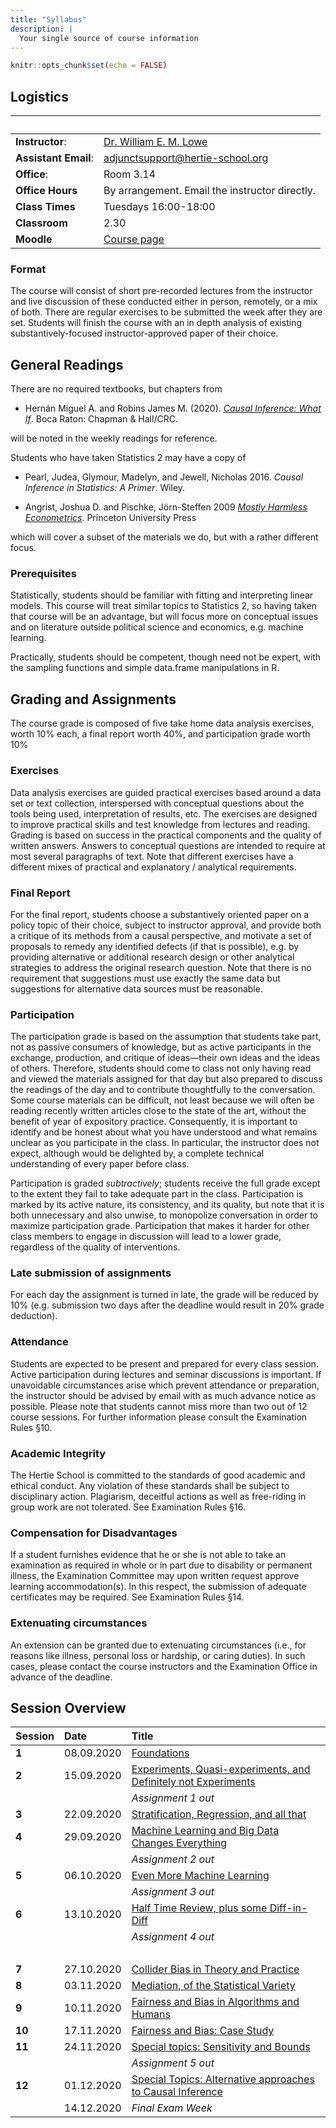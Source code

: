 ```yaml
---
title: "Syllabus"
description: |
  Your single source of course information
---
```


```r
knitr::opts_chunk$set(echo = FALSE)
```

## Logistics

&nbsp;
------------------------------ ------------------------------- 
**Instructor**:                [Dr. William E. M. Lowe](lowe@hertie-school.org)
**Assistant Email**:           <adjunctsupport@hertie-school.org>
**Office**:                    Room 3.14
**Office Hours**               By arrangement. Email the instructor directly.
**Class Times**                Tuesdays 16:00-18:00
**Classroom**                  2.30
**Moodle**                     [Course page](https://moodle.hertie-school.org/course/view.php?id=2499)
---------------------------------------------------------------

### Format

The course will consist of short pre-recorded lectures from the instructor and live discussion of these conducted either in person, remotely, or a mix of both. There are regular exercises to be submitted the week after they are set. Students will finish the course with an in depth analysis of existing substantively-focused 
instructor-approved paper of their choice.

## General Readings

There are no required textbooks, but chapters from 

-  Hernán Miguel A. and  Robins James M. (2020). [*Causal Inference: What If*](https://www.hsph.harvard.edu/miguel-hernan/causal-inference-book/). Boca Raton: Chapman & Hall/CRC.

will be noted in the weekly readings for reference. 

Students who have taken Statistics 2 may have a copy of

- Pearl, Judea, Glymour, Madelyn, and Jewell, Nicholas 2016. *Causal Inference in Statistics: A Primer*. Wiley.

- Angrist, Joshua D. and Pischke, Jörn-Steffen 2009 [*Mostly Harmless Econometrics*](http://widgets.ebscohost.com/prod/customlink/hanapi/hanapi.php?profile=4dfs1q6ik%2BHI6trd2JLhy6XO1eGS3NLlldzU0trT4ZLZ19elxNzcp6jHspXmyNipz6WP&DestinationURL=http%3a%2f%2fsearch.ebscohost.com%2flogin.aspx%3fdirect%3dtrue%26db%3dnlebk%26AN%3d329761%26site%3deds-live). Princeton University Press

which will cover a subset of the materials we do, but with a rather different focus.

### Prerequisites

Statistically, students should be familiar with fitting and interpreting linear models. This course will treat similar topics to Statistics 2, so having taken that course will be an advantage, but will focus more on conceptual issues and on literature outside political science and economics, e.g. machine learning.

Practically, students should be competent, though need not be expert, with the sampling functions and simple data.frame manipulations in R.

## Grading and Assignments

The course grade is composed of five take home data analysis exercises, worth 10% each, a 
final report worth 40%, and participation grade worth 10%

### Exercises

Data analysis exercises are guided practical exercises based around a data set or text collection, interspersed with conceptual questions about the tools being used, interpretation of results, etc. The exercises are designed to improve practical skills and test knowledge from lectures and reading. Grading is based on success in the practical components and the quality of written answers. Answers to conceptual questions are intended to require at most several paragraphs of text. Note that different exercises have a different mixes of practical and explanatory / analytical requirements.

### Final Report

For the final report, students choose a substantively oriented paper on a policy topic of their choice, subject to instructor approval, and provide both a critique of its methods from a causal perspective, and motivate a set of proposals to remedy any identified defects (if that is possible), e.g. by providing alternative or additional research design or other analytical strategies to address the original research question. Note that there is no requirement that suggestions must use exactly the same data but suggestions for alternative data sources must be reasonable.
 
### Participation 
 
The participation grade is based on the assumption that students take part, not as passive consumers of knowledge, but as active participants in the exchange, production, and critique of ideas—their own ideas and the ideas of others. Therefore, students should come to class not only having read and viewed the materials assigned for that day but also prepared to discuss the readings of the day and to contribute thoughtfully to the conversation. Some course materials can be difficult, not least because we will often be reading recently written articles close to the state of the art, without the benefit of year of expository practice. Consequently, it is important to identify and be honest about what you have understood and what remains unclear as you participate in the class. In particular, the instructor does not expect, although would be delighted by, a complete technical understanding of every paper before class.

Participation is graded *subtractively*; students receive the full grade except to the extent they fail to take adequate part in the class.  Participation is marked by its active nature, its consistency, and its quality, but note that it is both unnecessary and also unwise, to monopolize conversation in order to maximize participation grade. Participation that makes it harder for other class members to engage in discussion will lead to a lower grade, regardless of the quality of interventions.

### Late submission of assignments

For each day the assignment is turned in late, the grade will be reduced by 10% (e.g. submission two days after the deadline would result in 20% grade deduction).

### Attendance

Students are expected to be present and prepared for every class session. Active participation during lectures and seminar discussions is important. If unavoidable circumstances arise which prevent attendance or preparation, the instructor should be advised by email with as much advance notice as possible. Please note that students cannot miss more than two out of 12 course sessions. For further information please consult the Examination Rules §10.

### Academic Integrity

The Hertie School is committed to the standards of good academic and ethical conduct. Any violation of these standards shall be subject to disciplinary action. Plagiarism, deceitful actions as well as free-riding in group work are not tolerated. See Examination Rules §16.

### Compensation for Disadvantages

If a student furnishes evidence that he or she is not able to take an examination as required in whole or in part due to disability or permanent illness, the Examination Committee may upon written request approve learning accommodation(s). In this respect, the submission of adequate certificates may be required. See Examination Rules §14.

### Extenuating circumstances 

An extension can be granted due to extenuating circumstances (i.e., for reasons like illness, personal loss or hardship, or caring duties). In such cases, please contact the course instructors and the Examination Office in advance of the deadline.

## Session Overview 

Session  Date        Title 
-------- ----------- --------------------------------------------
**1**    08.09.2020  [Foundations](week01.html)
**2**    15.09.2020  [Experiments, Quasi-experiments, and Definitely not Experiments](week02.html)
                     *Assignment 1 out*
**3**    22.09.2020  [Stratification, Regression, and all that](week03.html)
**4**    29.09.2020  [Machine Learning and Big Data Changes Everything](week04.html)
                     *Assignment 2 out*
**5**    06.10.2020  [Even More Machine Learning](week05.html)
                     *Assignment 3 out*
**6**    13.10.2020  [Half Time Review, plus some Diff-in-Diff](week06.html)
                     *Assignment 4 out*
                     &nbsp;
**7**    27.10.2020  [Collider Bias in Theory and Practice](week07.html)
**8**    03.11.2020  [Mediation, of the Statistical Variety](week08.html)
**9**    10.11.2020  [Fairness and Bias in Algorithms and Humans](week09.html)
**10**   17.11.2020  [Fairness and Bias: Case Study](week10.html)
**11**   24.11.2020  [Special topics: Sensitivity and Bounds](week11.html)
                     *Assignment 5 out*
**12**   01.12.2020  [Special Topics: Alternative approaches to Causal Inference](week12.html)
         14.12.2020  *Final Exam Week*
-------------------------------------------------------------------



